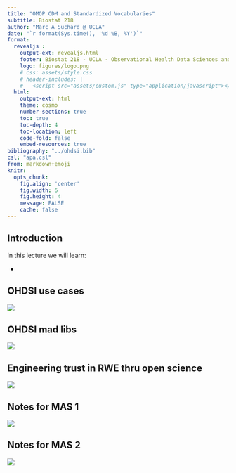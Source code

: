 ```yaml
---
title: "OMOP CDM and Standardized Vocabularies"
subtitle: Biostat 218
author: "Marc A Suchard @ UCLA"
date: "`r format(Sys.time(), '%d %B, %Y')`"
format: 
  revealjs :
    output-ext: revealjs.html
    footer: Biostat 218 - UCLA - Observational Health Data Sciences and Informatics (OHDSI)
    logo: figures/logo.png
    # css: assets/style.css
    # header-includes: |
    #   <script src="assets/custom.js" type="application/javascript"></script>
  html:
    output-ext: html
    theme: cosmo
    number-sections: true
    toc: true
    toc-depth: 4
    toc-location: left
    code-fold: false
    embed-resources: true
bibliography: "../ohdsi.bib"
csl: "apa.csl"
from: markdown+emoji
knitr:
  opts_chunk: 
    fig.align: 'center'
    fig.width: 6
    fig.height: 4
    message: FALSE
    cache: false
---
```


## Introduction

In this lecture we will learn:

- 

<!-- :::: {layout="[50,50]"} -->
<!-- ::: {#first-column} -->
<!-- **Purpose** -->

<!-- - To build software -->

<!-- - To share data -->
<!-- ::: -->
<!-- ::: {#second-column} -->

## OHDSI use cases

![](figures/ohdsi_use_cases.png)

## OHDSI mad libs

![](figures/ohdsi_questions.png)

## Engineering trust in RWE thru open science

![](figures/ohdsi_engineering.png)

## Notes for MAS 1

![](figures/365_prior_obs.png)

## Notes for MAS 2

![](figures/no_prior_drug.png)
